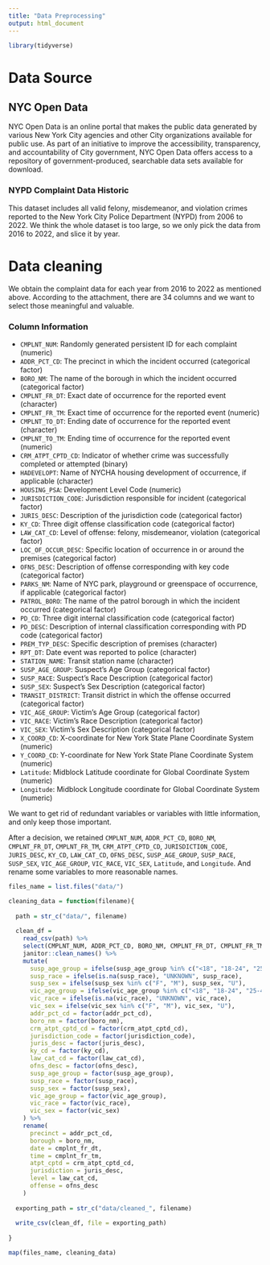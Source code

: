 ```yaml
---
title: "Data Preprocessing"
output: html_document
---
```


```r
library(tidyverse)
```

# Data Source

## NYC Open Data

NYC Open Data is an online portal that makes the public data generated by various New York City agencies and other City organizations available for public use. As part of an initiative to improve the accessibility, transparency, and accountability of City government, NYC Open Data offers access to a repository of government-produced, searchable data sets available for download.

### NYPD Complaint Data Historic

This dataset includes all valid felony, misdemeanor, and violation crimes reported to the New York City Police Department (NYPD) from 2006 to 2022. We think the whole dataset is too large, so we only pick the data from 2016 to 2022, and slice it by year.

# Data cleaning

We obtain the complaint data for each year from 2016 to 2022 as mentioned above. According to the attachment, there are 34 columns and we want to select those meaningful and valuable.

### Column Information

* `CMPLNT_NUM`: Randomly generated persistent ID for each complaint (numeric)
* `ADDR_PCT_CD`: The precinct in which the incident occurred (categorical factor)
* `BORO_NM`: The name of the borough in which the incident occurred (categorical factor)
* `CMPLNT_FR_DT`: Exact date of occurrence for the reported event (character)
* `CMPLNT_FR_TM`: Exact time of occurrence for the reported event (numeric)
* `CMPLNT_TO_DT`: Ending date of occurrence for the reported event (character)
* `CMPLNT_TO_TM`: Ending time of occurrence for the reported event (numeric)
* `CRM_ATPT_CPTD_CD`: Indicator of whether crime was successfully completed or attempted (binary)
* `HADEVELOPT`: Name of NYCHA housing development of occurrence, if applicable (character)
* `HOUSING_PSA`: Development Level Code (numeric)
* `JURISDICTION_CODE`: Jurisdiction responsible for incident (categorical factor)
* `JURIS_DESC`: Description of the jurisdiction code (categorical factor)
* `KY_CD`: Three digit offense classification code (categorical factor)
* `LAW_CAT_CD`: Level of offense: felony, misdemeanor, violation (categorical factor)
* `LOC_OF_OCCUR_DESC`: Specific location of occurrence in or around the premises (categorical factor)
* `OFNS_DESC`: Description of offense corresponding with key code (categorical factor)
* `PARKS_NM`: Name of NYC park, playground or greenspace of occurrence, if applicable (categorical factor)
* `PATROL_BORO`: The name of the patrol borough in which the incident occurred (categorical factor)
* `PD_CD`: Three digit internal classification code (categorical factor)
* `PD_DESC`: Description of internal classification corresponding with PD code (categorical factor)
* `PREM_TYP_DESC`: Specific description of premises (character)
* `RPT_DT`: Date event was reported to police (character)
* `STATION_NAME`: Transit station name (character)
* `SUSP_AGE_GROUP`: Suspect’s Age Group (categorical factor)
* `SUSP_RACE`: Suspect’s Race Description (categorical factor)
* `SUSP_SEX`: Suspect’s Sex Description (categorical factor)
* `TRANSIT_DISTRICT`: Transit district in which the offense occurred (categorical factor) 
* `VIC_AGE_GROUP`: Victim’s Age Group (categorical factor)
* `VIC_RACE`: Victim’s Race Description (categorical factor)
* `VIC_SEX`: Victim’s Sex Description (categorical factor)
* `X_COORD_CD`: X-coordinate for New York State Plane Coordinate System (numeric)
* `Y_COORD_CD`: Y-coordinate for New York State Plane Coordinate System (numeric)
* `Latitude`: Midblock Latitude coordinate for Global Coordinate System (numeric)
* `Longitude`: Midblock Longitude coordinate for Global Coordinate System (numeric)

We want to get rid of redundant variables or variables with little information, and only keep those important.

After a decision, we retained `CMPLNT_NUM`, `ADDR_PCT_CD`, `BORO_NM`, `CMPLNT_FR_DT`, `CMPLNT_FR_TM`, `CRM_ATPT_CPTD_CD`, `JURISDICTION_CODE`, `JURIS_DESC`, `KY_CD`, `LAW_CAT_CD`, `OFNS_DESC`, `SUSP_AGE_GROUP`, `SUSP_RACE`, `SUSP_SEX`, `VIC_AGE_GROUP`, `VIC_RACE`, `VIC_SEX`, `Latitude`, and `Longitude`. And rename some variables to more reasonable names.

```r
files_name = list.files("data/")

cleaning_data = function(filename){
  
  path = str_c("data/", filename)
  
  clean_df = 
    read_csv(path) %>% 
    select(CMPLNT_NUM, ADDR_PCT_CD, BORO_NM, CMPLNT_FR_DT, CMPLNT_FR_TM, CRM_ATPT_CPTD_CD, JURISDICTION_CODE, JURIS_DESC, KY_CD, LAW_CAT_CD, OFNS_DESC, SUSP_AGE_GROUP, SUSP_RACE, SUSP_SEX, VIC_AGE_GROUP, VIC_RACE, VIC_SEX, Latitude, Longitude) %>% 
    janitor::clean_names() %>% 
    mutate(
      susp_age_group = ifelse(susp_age_group %in% c("<18", "18-24", "25-44", "45-64", "65+"), susp_age_group, "UNKNOWN"),
      susp_race = ifelse(is.na(susp_race), "UNKNOWN", susp_race),
      susp_sex = ifelse(susp_sex %in% c("F", "M"), susp_sex, "U"),
      vic_age_group = ifelse(vic_age_group %in% c("<18", "18-24", "25-44", "45-64", "65+"), vic_age_group, "UNKNOWN"),
      vic_race = ifelse(is.na(vic_race), "UNKNOWN", vic_race),
      vic_sex = ifelse(vic_sex %in% c("F", "M"), vic_sex, "U"),
      addr_pct_cd = factor(addr_pct_cd),
      boro_nm = factor(boro_nm),
      crm_atpt_cptd_cd = factor(crm_atpt_cptd_cd),
      jurisdiction_code = factor(jurisdiction_code),
      juris_desc = factor(juris_desc),
      ky_cd = factor(ky_cd),
      law_cat_cd = factor(law_cat_cd),
      ofns_desc = factor(ofns_desc),
      susp_age_group = factor(susp_age_group),
      susp_race = factor(susp_race),
      susp_sex = factor(susp_sex),
      vic_age_group = factor(vic_age_group),
      vic_race = factor(vic_race),
      vic_sex = factor(vic_sex)
    ) %>% 
    rename(
      precinct = addr_pct_cd,
      borough = boro_nm,
      date = cmplnt_fr_dt,
      time = cmplnt_fr_tm,
      atpt_cptd = crm_atpt_cptd_cd,
      jurisdiction = juris_desc,
      level = law_cat_cd,    
      offense = ofns_desc
    )
  
  exporting_path = str_c("data/cleaned_", filename)
  
  write_csv(clean_df, file = exporting_path)
  
}

map(files_name, cleaning_data)
```
